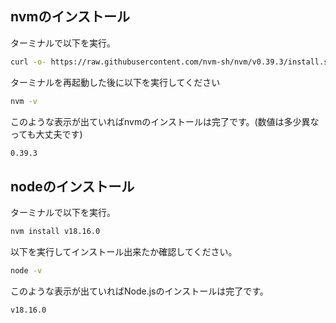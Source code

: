 ## nvmのインストール 

ターミナルで以下を実行。

```sh
curl -o- https://raw.githubusercontent.com/nvm-sh/nvm/v0.39.3/install.sh | bash
```

ターミナルを再起動した後に以下を実行してください

```sh
nvm -v
```


このような表示が出ていればnvmのインストールは完了です。(数値は多少異なっても大丈夫です)

```sh
0.39.3
```

## nodeのインストール

ターミナルで以下を実行。

```sh
nvm install v18.16.0
```

以下を実行してインストール出来たか確認してください。

```sh
node -v
```

このような表示が出ていればNode.jsのインストールは完了です。

```sh
v18.16.0
```
